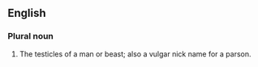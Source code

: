 ==English==
===Plural noun===
# {{vulgar}} The testicles of a man or beast; also a vulgar nick name for a parson.